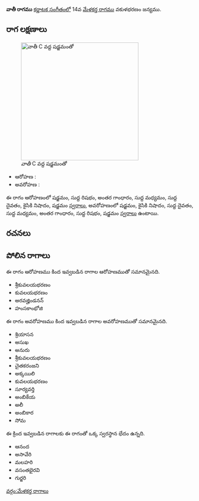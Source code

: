 {{Infobox ragam
	| name          	= వాతీ
	| synonym	    	= 
	| mela          	= 
	| chakra        	= 
	| janaka        	= 
	| type          	= షడవ
	| arohanam      	= {{svaraC|S|R1|G3|M1|D1|N2|S'}} 
	| avarohanam    	= {{svaraC|S'|N2|D1|M1|G3|R1|S}}
	| jeeva         	=
	| chhaya        	=
	| nyasa         	=
	| vishesha      	= 
	| equivalent  		= 
}}
{{కర్ణాటక సంగీత రాగాలు}}
'''వాతీ రాగము''' [[కర్ణాటక సంగీతం]]లో 14వ [[మేళకర్త రాగము]] వకుళభరణం జన్యము. 


==రాగ లక్షణాలు==
[[Image:vaatee_kb2wiki.png|thumb|right|316px|''వాతీ'' C వద్ద షడ్జమంతో]]

* ఆరోహణ : {{svaraC|S|R1|G3|M1|D1|N2|S'}} 
* అవరోహణ : {{svaraC|S'|N2|D1|M1|G3|R1|S}}

ఈ రాగం ఆరోహణంలో షడ్జమం, సుద్ద  రిషభం, అంతర గాంధారం, సుద్ద మధ్యమం, సుద్ద దైవతం, కైసికి నిషాదం, షడ్జమం [[స్వరాలు]], అవరోహణంలో షడ్జమం, కైసికి నిషాదం, సుద్ద దైవతం, సుద్ద మధ్యమం, అంతర గాంధారం, సుద్ద  రిషభం, షడ్జమం [[స్వరాలు]] ఉంటాయి.

==రచనలు==



==పోలిన రాగాలు==
ఈ రాగం ఆరోహణము కింద ఇవ్వబడిన రాగాల ఆరోహణముతో సమానమైనది.
* శ్రీకువలయభరణం
* కువలయభరణం
* అరవజ్హిండనన్
* హంసకాంభోజి

ఈ రాగం అవరోహణము కింద ఇవ్వబడిన రాగాల అవరోహణముతో సమానమైనది.
* శ్రియాసన
* అసుఖ
* అనురు
* శ్రీకువలయభరణం
* చైతకరంజని
* అక్కయిలి
* కువలయభరణం
* సూర్యవర్తి
* అంబికేయ
* అలీ
* అంబికార
* సోమ

ఈ క్రింద ఇవ్వబడిన రాగాలకు ఈ రాగంతో ఒక్క స్వరస్థాన భేదం ఉన్నది.
* ఆనంద
*  అసావేరి
* మలహరి
* వసంతభైరవి
* గుర్జరి



[[వర్గం:మేళకర్త రాగాలు]]